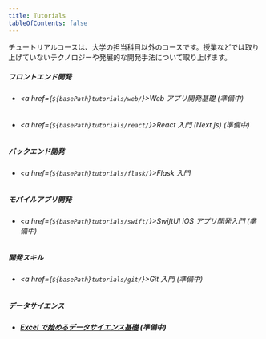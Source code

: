 ```yaml
---
title: Tutorials
tableOfContents: false
---
```



チュートリアルコースは、大学の担当科目以外のコースです。授業などでは取り上げていないテクノロジーや発展的な開発手法について取り上げます。

##### フロントエンド開発

- ###### <a href={`${basePath}tutorials/web/`}>Web アプリ開発基礎 </a> (準備中)
- ###### <a href={`${basePath}tutorials/react/`}>React 入門 (Next.js)</a> (準備中)

##### バックエンド開発

- ###### <a href={`${basePath}tutorials/flask/`}>Flask 入門</a>

##### モバイルアプリ開発

- ###### <a href={`${basePath}tutorials/swift/`}>SwiftUI iOS アプリ開発入門</a> (準備中)

##### 開発スキル

- ###### <a href={`${basePath}tutorials/git/`}>Git 入門</a> (準備中)

##### データサイエンス

- ##### [Excel で始めるデータサイエンス基礎]() (準備中)
